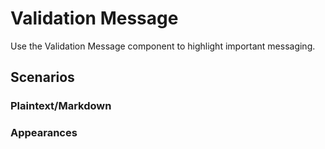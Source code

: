 
<Meta of={ValidatioMessageStories} />

# Validation Message

Use the Validation Message component to highlight important messaging.

<Primary />
<Controls />

## Scenarios

### Plaintext/Markdown

<Canvas>
  <Story of={ValidatioMessageStories.Primary} />
</Canvas>
<Canvas>
  <Story of={ValidatioMessageStories.Markdown} />
</Canvas>

### Appearances

<Canvas>
  <Story of={ValidatioMessageStories.Info} />
</Canvas>
<Canvas>
  <Story of={ValidatioMessageStories.Error} />
</Canvas>
<Canvas>
  <Story of={ValidatioMessageStories.Success} />
</Canvas>
<Canvas>
  <Story of={ValidatioMessageStories.Warning} />
</Canvas>
<Canvas>
  <Story of={ValidatioMessageStories.Alert} />
</Canvas>
